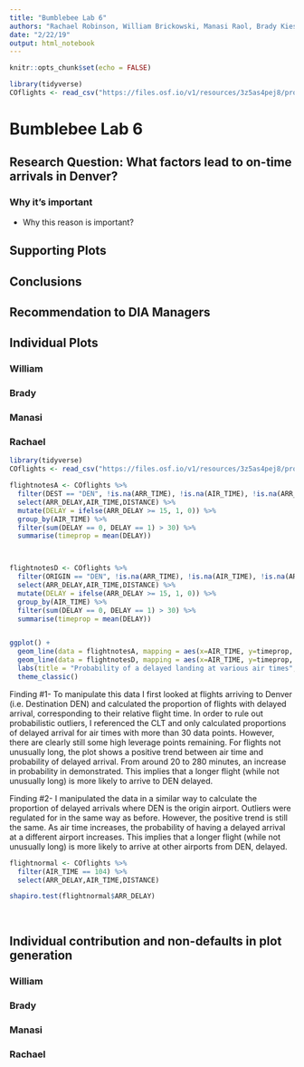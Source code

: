 ```yaml
---
title: "Bumblebee Lab 6"
authors: "Rachael Robinson, William Brickowski, Manasi Raol, Brady Kiesling"
date: "2/22/19"
output: html_notebook
---
```

```r
knitr::opts_chunk$set(echo = FALSE)
```



```r
library(tidyverse)
COflights <- read_csv("https://files.osf.io/v1/resources/3z5as4pej8/providers/osfstorage/5a8ca28f57103100104584db")
```


# Bumblebee Lab 6

## Research Question: What factors lead to on-time arrivals in Denver?

### Why it's important

  * Why this reason is important?
  
## Supporting Plots

## Conclusions

## Recommendation to DIA Managers

## Individual Plots

### William

### Brady

### Manasi

### Rachael

```r

library(tidyverse)
COflights <- read_csv("https://files.osf.io/v1/resources/3z5as4pej8/providers/osfstorage/5a8ca28f57103100104584db")

flightnotesA <- COflights %>%
  filter(DEST == "DEN", !is.na(ARR_TIME), !is.na(AIR_TIME), !is.na(ARR_DELAY)) %>%
  select(ARR_DELAY,AIR_TIME,DISTANCE) %>%
  mutate(DELAY = ifelse(ARR_DELAY >= 15, 1, 0)) %>%
  group_by(AIR_TIME) %>%
  filter(sum(DELAY == 0, DELAY == 1) > 30) %>%
  summarise(timeprop = mean(DELAY))



flightnotesD <- COflights %>%
  filter(ORIGIN == "DEN", !is.na(ARR_TIME), !is.na(AIR_TIME), !is.na(ARR_DELAY)) %>%
  select(ARR_DELAY,AIR_TIME,DISTANCE) %>%
  mutate(DELAY = ifelse(ARR_DELAY >= 15, 1, 0)) %>%
  group_by(AIR_TIME) %>%
  filter(sum(DELAY == 0, DELAY == 1) > 30) %>%
  summarise(timeprop = mean(DELAY))


ggplot() +
  geom_line(data = flightnotesA, mapping = aes(x=AIR_TIME, y=timeprop, color = "Destination")) +
  geom_line(data = flightnotesD, mapping = aes(x=AIR_TIME, y=timeprop, color = "Origin")) +
  labs(title = "Probability of a delayed landing at various air times", subtitle = "DEN airport as the origin/destination", x = "Air time (minutes)", y = "Probability of delayed (>15 min) landing", color = "DEN") +
  theme_classic()

```
Finding #1- To manipulate this data I first looked at flights arriving to Denver (i.e. Destination DEN) and calculated the proportion of flights with delayed arrival, corresponding to their relative flight time. In order to rule out probabilistic outliers, I referenced the CLT and only calculated proportions of delayed arrival for air times with more than 30 data points. However, there are clearly still some high leverage points remaining. For flights not unusually long, the plot shows a positive trend between air time and probability of delayed arrival. From around 20 to 280 minutes, an increase in probability in demonstrated. This implies that a longer flight (while not unusually long) is more likely to arrive to DEN delayed.

Finding #2- I manipulated the data in a similar way to calculate the proportion of delayed arrivals where DEN is the origin airport. Outliers were regulated for in the same way as before. However, the positive trend is still the same. As air time increases, the probability of having a delayed arrival at a different airport increases. This implies that a longer flight (while not unusually long) is more likely to arrive at other airports from DEN, delayed.

  
```r
flightnormal <- COflights %>%
  filter(AIR_TIME == 104) %>%
  select(ARR_DELAY,AIR_TIME,DISTANCE)

shapiro.test(flightnormal$ARR_DELAY)
  
  
```

## Individual contribution and non-defaults in plot generation

### William

### Brady

### Manasi

### Rachael

